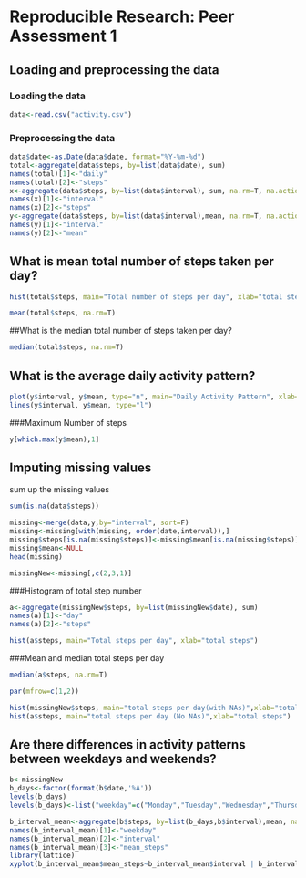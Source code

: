 # Reproducible Research: Peer Assessment 1


## Loading and preprocessing the data
### Loading the data
```r
data<-read.csv("activity.csv")
```

### Preprocessing the data
```r
data$date<-as.Date(data$date, format="%Y-%m-%d")
total<-aggregate(data$steps, by=list(data$date), sum)
names(total)[1]<-"daily"
names(total)[2]<-"steps"
x<-aggregate(data$steps, by=list(data$interval), sum, na.rm=T, na.action=NULL)
names(x)[1]<-"interval"
names(x)[2]<-"steps"
y<-aggregate(data$steps, by=list(data$interval),mean, na.rm=T, na.action=NULL)
names(y)[1]<-"interval"
names(y)[2]<-"mean"
```


## What is mean total number of steps taken per day?
```r
hist(total$steps, main="Total number of steps per day", xlab="total steps per day")

mean(total$steps, na.rm=T)
```

##What is the median total number of steps taken per day?
```r
median(total$steps, na.rm=T)
```


## What is the average daily activity pattern?
```r
plot(y$interval, y$mean, type="n", main="Daily Activity Pattern", xlab="5 mins interval", ylab="Average steps")
lines(y$interval, y$mean, type="l")
```

###Maximum Number of steps
```r
y[which.max(y$mean),1]
```

## Imputing missing values
sum up the missing values
```r
sum(is.na(data$steps))
```

```r
missing<-merge(data,y,by="interval", sort=F)
missing<-missing[with(missing, order(date,interval)),]
missing$steps[is.na(missing$steps)]<-missing$mean[is.na(missing$steps)]
missing$mean<-NULL
head(missing)
```

```r
missingNew<-missing[,c(2,3,1)]
```

###Histogram of total step number
```r
a<-aggregate(missingNew$steps, by=list(missingNew$date), sum)
names(a)[1]<-"day"
names(a)[2]<-"steps"
```

```r
hist(a$steps, main="Total steps per day", xlab="total steps")
```

###Mean and median total steps per day
```r
median(a$steps, na.rm=T)
```

```r
par(mfrow=c(1,2))

hist(missingNew$steps, main="total steps per day(with NAs)",xlab="total steps")
hist(a$steps, main="total steps per day (No NAs)",xlab="total steps")

```


## Are there differences in activity patterns between weekdays and weekends?
```r

b<-missingNew
b_days<-factor(format(b$date,'%A'))
levels(b_days)
levels(b_days)<-list("weekday"=c("Monday","Tuesday","Wednesday","Thursday","Friday"), "weekend"=c("Saturday","Sunday"))

b_interval_mean<-aggregate(b$steps, by=list(b_days,b$interval),mean, na.rm=T,na.action=NULL)
names(b_interval_mean)[1]<-"weekday"
names(b_interval_mean)[2]<-"interval"
names(b_interval_mean)[3]<-"mean_steps"
library(lattice)
xyplot(b_interval_mean$mean_steps~b_interval_mean$interval | b_interval_mean$weekday, layout=c(1,2), type="l",xlab="interval",ylab="total steps")
```